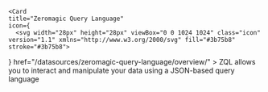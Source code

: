     <Card
    title="Zeromagic Query Language"
    icon={
      <svg width="28px" height="28px" viewBox="0 0 1024 1024" class="icon" version="1.1" xmlns="http://www.w3.org/2000/svg" fill="#3b75b8" stroke="#3b75b8">
<g id="SVGRepo_bgCarrier" stroke-width="0"/>
<g id="SVGRepo_tracerCarrier" stroke-linecap="round" stroke-linejoin="round"/>
<g id="SVGRepo_iconCarrier">
<path d="M978.578286 900.461714l-108.617143-108.617143c30.134857-39.570286 48.274286-88.795429 48.274286-142.189714a235.739429 235.739429 0 0 0-235.52-235.373714 235.739429 235.739429 0 0 0-235.373715 235.373714 235.739429 235.739429 0 0 0 235.446857 235.52c53.467429 0 102.692571-18.139429 142.189715-48.274286l108.617143 108.544a31.524571 31.524571 0 0 0 44.836571 0 31.744 31.744 0 0 0 0.146286-44.982857zM510.902857 649.654857a172.105143 172.105143 0 0 1 171.885714-171.885714 171.885714 171.885714 0 0 1 0 343.771428 172.178286 172.178286 0 0 1-171.885714-171.885714z m270.262857-378.514286c0 17.554286-14.262857 31.744-31.817143 31.744H431.396571a31.744 31.744 0 0 1 0-63.488h317.952c17.554286 0 31.817143 14.189714 31.817143 31.744z m-609.426285 620.032h211.968a31.890286 31.890286 0 0 1 0 63.634286H171.739429c-58.368 0-106.057143-47.542857-106.057143-106.057143V283.062857c0-14.262857 5.12-28.086857 14.262857-39.058286L240.420571 53.101714a57.417143 57.417143 0 0 1 43.885715-20.48h517.997714c58.441143 0 106.057143 47.542857 106.057143 106.057143V366.445714a31.744 31.744 0 0 1-63.634286 0V138.605714a42.422857 42.422857 0 0 0-42.276571-42.349714H336.018286V280.137143a50.688 50.688 0 0 1-50.980572 50.176H129.389714v518.509714c0 23.332571 19.017143 42.349714 42.349715 42.349714zM272.457143 113.810286l-128.512 152.868571h128.512v-152.868571z m79.506286 476.16a31.744 31.744 0 0 0 0-63.634286H240.64a31.744 31.744 0 0 0 0 63.634286h111.323429z m0 146.066285a31.744 31.744 0 0 0 0-63.561142H240.64a31.744 31.744 0 0 0 0 63.561142h111.323429z m31.744-353.206857H240.64a31.744 31.744 0 0 0 0 63.561143h143.067429a31.744 31.744 0 0 0 0-63.561143z" fill="#3b75b8"/>
</g>
</svg>
    }
    href="/datasources/zeromagic-query-language/overview/"
  >
    ZQL allows you to interact and manipulate your data using a JSON-based query language
  </Card>